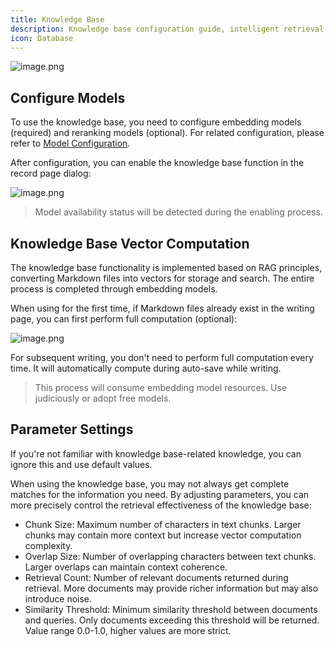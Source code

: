 ```yaml
---
title: Knowledge Base
description: Knowledge base configuration guide, intelligent retrieval functionality based on RAG principles, requiring configuration of embedding models and reranking models.
icon: Database
---
```


![image.png](https://s2.loli.net/2025/07/10/57gNKq8CPa6kZ1V.png)

## Configure Models

To use the knowledge base, you need to configure embedding models (required) and reranking models (optional). For related configuration, please refer to [Model Configuration](/en/settings/model-config).

After configuration, you can enable the knowledge base function in the record page dialog:

![image.png](https://s2.loli.net/2025/07/10/DgjJU7rNypiH1kb.png)

> Model availability status will be detected during the enabling process.

## Knowledge Base Vector Computation

The knowledge base functionality is implemented based on RAG principles, converting Markdown files into vectors for storage and search. The entire process is completed through embedding models.

When using for the first time, if Markdown files already exist in the writing page, you can first perform full computation (optional):

![image.png](https://s2.loli.net/2025/07/10/TErOmSFLPqo1Xtb.png)

For subsequent writing, you don't need to perform full computation every time. It will automatically compute during auto-save while writing.

> This process will consume embedding model resources. Use judiciously or adopt free models.

## Parameter Settings

If you're not familiar with knowledge base-related knowledge, you can ignore this and use default values.

When using the knowledge base, you may not always get complete matches for the information you need. By adjusting parameters, you can more precisely control the retrieval effectiveness of the knowledge base:

- Chunk Size: Maximum number of characters in text chunks. Larger chunks may contain more context but increase vector computation complexity.
- Overlap Size: Number of overlapping characters between text chunks. Larger overlaps can maintain context coherence.
- Retrieval Count: Number of relevant documents returned during retrieval. More documents may provide richer information but may also introduce noise.
- Similarity Threshold: Minimum similarity threshold between documents and queries. Only documents exceeding this threshold will be returned. Value range 0.0-1.0, higher values are more strict.
